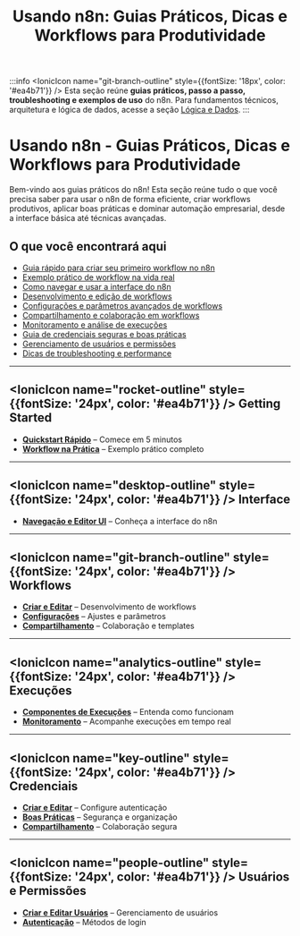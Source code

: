 ﻿---
sidebar_position: 1
title: "Usando n8n: Guias Práticos, Dicas e Workflows para Produtividade"
description: Guias práticos, dicas e exemplos para usar o n8n de forma eficiente, criar workflows produtivos e dominar automação empresarial.
keywords: [n8n, guias práticos, como usar n8n, workflows, dicas de automação, produtividade n8n, exemplos, automação empresarial, melhores práticas]
---

:::info
<IonicIcon name="git-branch-outline" style={{fontSize: '18px', color: '#ea4b71'}} /> Esta seção reúne **guias práticos, passo a passo, troubleshooting e exemplos de uso** do n8n. Para fundamentos técnicos, arquitetura e lógica de dados, acesse a seção [Lógica e Dados](../logica-e-dados/).
:::

# Usando n8n - Guias Práticos, Dicas e Workflows para Produtividade

Bem-vindo aos guias práticos do n8n! Esta seção reúne tudo o que você precisa saber para usar o n8n de forma eficiente, criar workflows produtivos, aplicar boas práticas e dominar automação empresarial, desde a interface básica até técnicas avançadas.

## O que você encontrará aqui

- [Guia rápido para criar seu primeiro workflow no n8n](./getting-started/quickstart-rapido)
- [Exemplo prático de workflow na vida real](./getting-started/workflow-na-pratica)
- [Como navegar e usar a interface do n8n](./interface/navegacao-editor-ui)
- [Desenvolvimento e edição de workflows](./workflows/criar-editar)
- [Configurações e parâmetros avançados de workflows](./workflows/configuracoes)
- [Compartilhamento e colaboração em workflows](./workflows/compartilhamento)
- [Monitoramento e análise de execuções](./execucoes/componentes-execucoes)
- [Guia de credenciais seguras e boas práticas](./credenciais/boas-praticas)
- [Gerenciamento de usuários e permissões](./usuarios-permissoes/criar-editar-usuarios)
- [Dicas de troubleshooting e performance](./monitoring/analisar-logs)

---

## <IonicIcon name="rocket-outline" style={{fontSize: '24px', color: '#ea4b71'}} /> Getting Started

- **[Quickstart Rápido](./getting-started/quickstart-rapido)** – Comece em 5 minutos
- **[Workflow na Prática](./getting-started/workflow-na-pratica)** – Exemplo prático completo

---

## <IonicIcon name="desktop-outline" style={{fontSize: '24px', color: '#ea4b71'}} /> Interface

- **[Navegação e Editor UI](./interface/navegacao-editor-ui)** – Conheça a interface do n8n

---

## <IonicIcon name="git-branch-outline" style={{fontSize: '24px', color: '#ea4b71'}} /> Workflows

- **[Criar e Editar](./workflows/criar-editar)** – Desenvolvimento de workflows
- **[Configurações](./workflows/configuracoes)** – Ajustes e parâmetros
- **[Compartilhamento](./workflows/compartilhamento)** – Colaboração e templates

---

## <IonicIcon name="analytics-outline" style={{fontSize: '24px', color: '#ea4b71'}} /> Execuções

- **[Componentes de Execuções](./execucoes/componentes-execucoes)** – Entenda como funcionam
- **[Monitoramento](./execucoes/)** – Acompanhe execuções em tempo real

---

## <IonicIcon name="key-outline" style={{fontSize: '24px', color: '#ea4b71'}} /> Credenciais

- **[Criar e Editar](./credenciais/criar-editar)** – Configure autenticação
- **[Boas Práticas](./credenciais/boas-praticas)** – Segurança e organização
- **[Compartilhamento](./credenciais/compartilhamento)** – Colaboração segura

---

## <IonicIcon name="people-outline" style={{fontSize: '24px', color: '#ea4b71'}} /> Usuários e Permissões

- **[Criar e Editar Usuários](./usuarios-permissoes/criar-editar-usuarios)** – Gerenciamento de usuários
- **[Autenticação](./usuarios-permissoes/autenticacao)** – Métodos de login
